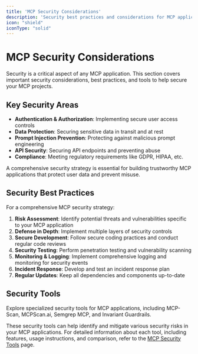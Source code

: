 ```yaml
---
title: 'MCP Security Considerations'
description: 'Security best practices and considerations for MCP applications'
icon: "shield"
iconType: "solid"
---
```


# <Icon icon="shield-alt" iconType="solid" color="#3B82F6" /> MCP Security Considerations

Security is a critical aspect of any MCP application. This section covers important security considerations, best practices, and tools to help secure your MCP projects.

## <Icon icon="key" iconType="solid" /> Key Security Areas

- <Icon icon="user-shield" iconType="solid" /> **Authentication & Authorization**: Implementing secure user access controls
- <Icon icon="database" iconType="solid" /> **Data Protection**: Securing sensitive data in transit and at rest
- <Icon icon="syringe" iconType="solid" /> **Prompt Injection Prevention**: Protecting against malicious prompt engineering
- <Icon icon="lock" iconType="solid" /> **API Security**: Securing API endpoints and preventing abuse
- <Icon icon="balance-scale" iconType="solid" /> **Compliance**: Meeting regulatory requirements like GDPR, HIPAA, etc.

A comprehensive security strategy is essential for building trustworthy MCP applications that protect user data and prevent misuse. 

## <Icon icon="shield-check" iconType="solid" /> Security Best Practices

For a comprehensive MCP security strategy:

1. **Risk Assessment**: Identify potential threats and vulnerabilities specific to your MCP application
2. **Defense in Depth**: Implement multiple layers of security controls
3. **Secure Development**: Follow secure coding practices and conduct regular code reviews
4. **Security Testing**: Perform penetration testing and vulnerability scanning
5. **Monitoring & Logging**: Implement comprehensive logging and monitoring for security events
6. **Incident Response**: Develop and test an incident response plan
7. **Regular Updates**: Keep all dependencies and components up-to-date

## <Icon icon="tools" iconType="solid" /> Security Tools

<Card title="MCP Security Tools" icon="toolbox" href="/security/tools">
  Explore specialized security tools for MCP applications, including MCP-Scan, MCPScan.ai, Semgrep MCP, and Invariant Guardrails.
</Card>

These security tools can help identify and mitigate various security risks in your MCP applications. For detailed information about each tool, including features, usage instructions, and comparison, refer to the [MCP Security Tools](/security/tools) page. 